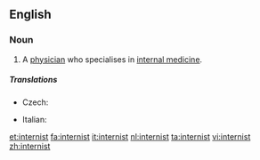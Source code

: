 ==English==

===Noun===
{{en-noun}}

# {{medicine}} A [[physician]] who specialises in [[internal medicine]].

=====Translations=====
{{trans-top|specialist in internal medicine}}
* Czech: {{t-|cs|internista|m}}
{{trans-mid}}
* Italian: {{t-|it|internista|m|f}}
{{trans-bottom}}

[[et:internist]]
[[fa:internist]]
[[it:internist]]
[[nl:internist]]
[[ta:internist]]
[[vi:internist]]
[[zh:internist]]